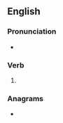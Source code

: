 ==English==

===Pronunciation===
* {{IPA|/bɹaɪnz/|lang=en}}

===Verb===
{{head|en|verb form}}

# {{en-third-person singular of|brine}}

===Anagrams===
* {{anagrams|en|Briens|biners|nebris|rebins}}